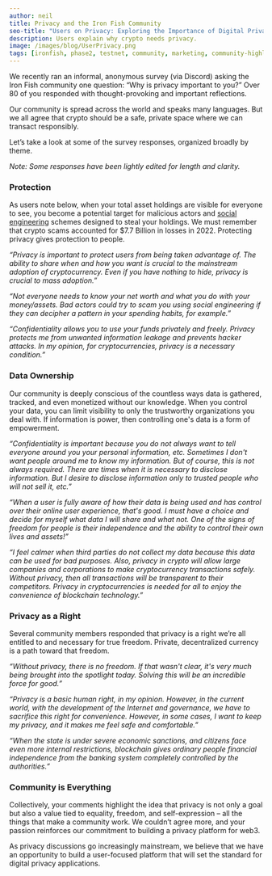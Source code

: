 ```yaml
---
author: neil
title: Privacy and the Iron Fish Community
seo-title: "Users on Privacy: Exploring the Importance of Digital Privacy"
description: Users explain why crypto needs privacy.
image: /images/blog/UserPrivacy.png
tags: [ironfish, phase2, testnet, community, marketing, community-highlight]
---
```


We recently ran an informal, anonymous survey (via Discord) asking the Iron Fish community one question: “Why is privacy important to you?” Over 80 of you responded with thought-provoking and important reflections.

Our community is spread across the world and speaks many languages. But we all agree that crypto should be a safe, private space where we can transact responsibly.

Let’s take a look at some of the survey responses, organized broadly by theme.

*Note: Some responses have been lightly edited for length and clarity.*

### Protection
As users note below, when your total asset holdings are visible for everyone to see, you become a potential target for malicious actors and [social engineering](https://ironfish.network/blog/2022/10/06/privacy-in-digital-assets#cybercrime-and-consumer-protection-risks) schemes designed to steal your holdings. We must remember that crypto scams accounted for $7.7 Billion in losses in 2022. Protecting privacy gives protection to people.

*“Privacy is important to protect users from being taken advantage of. The ability to share when and how you want is crucial to the mainstream adoption of cryptocurrency. Even if you have nothing to hide, privacy is crucial to mass adoption.”*

*“Not everyone needs to know your net worth and what you do with your money/assets. Bad actors could try to scam you using social engineering if they can decipher a pattern in your spending habits, for example.”*

*“Confidentiality allows you to use your funds privately and freely. Privacy protects me from unwanted information leakage and prevents hacker attacks. In my opinion, for cryptocurrencies, privacy is a necessary condition.”*

### Data Ownership
Our community is deeply conscious of the countless ways data is gathered, tracked, and even monetized without our knowledge. When you control your data, you can limit visibility to only the trustworthy organizations you deal with. If information is power, then controlling one's data is a form of empowerment.

*“Confidentiality is important because you do not always want to tell everyone around you your personal information, etc. Sometimes I don't want people around me to know my information. But of course, this is not always required. There are times when it is necessary to disclose information. But I desire to disclose information only to trusted people who will not sell it, etc.”*

*“When a user is fully aware of how their data is being used and has control over their online user experience, that's good. I must have a choice and decide for myself what data I will share and what not. One of the signs of freedom for people is their independence and the ability to control their own lives and assets!”*

*“I feel calmer when third parties do not collect my data because this data can be used for bad purposes. Also, privacy in crypto will allow large companies and corporations to make cryptocurrency transactions safely. Without privacy, then all transactions will be transparent to their competitors. Privacy in cryptocurrencies is needed for all to enjoy the convenience of blockchain technology.”*

### Privacy as a Right
Several community members responded that privacy is a right we’re all entitled to and necessary for true freedom. Private, decentralized currency is a path toward that freedom.

*“Without privacy, there is no freedom. If that wasn't clear, it's very much being brought into the spotlight today. Solving this will be an incredible force for good.”*

*“Privacy is a basic human right, in my opinion. However, in the current world, with the development of the Internet and governance, we have to sacrifice this right for convenience. However, in some cases, I want to keep my privacy, and it makes me feel safe and comfortable.”*

*“When the state is under severe economic sanctions, and citizens face even more internal restrictions, blockchain gives ordinary people financial independence from the banking system completely controlled by the authorities.”*

### Community is Everything
Collectively, your comments highlight the idea that privacy is not only a goal but also a value tied to equality, freedom, and self-expression – all the things that make a community work. We couldn’t agree more, and your passion reinforces our commitment to building a privacy platform for web3.

As privacy discussions go increasingly mainstream, we believe that we have an opportunity to build a user-focused platform that will set the standard for digital privacy applications.
